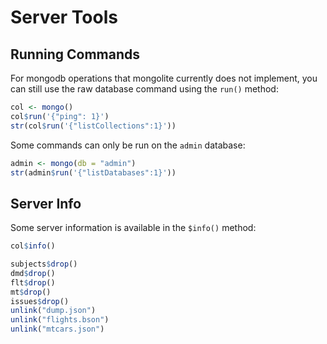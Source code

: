 # Server Tools

## Running Commands

For mongodb operations that mongolite currently does not implement, you can still use the raw database command using the `run()` method:

```r
col <- mongo()
col$run('{"ping": 1}')
str(col$run('{"listCollections":1}'))
```

Some commands can only be run on the `admin` database:

```r
admin <- mongo(db = "admin")
str(admin$run('{"listDatabases":1}'))
```


## Server Info

Some server information is available in the `$info()` method:

```r
col$info()
```



```r
subjects$drop()
dmd$drop()
flt$drop()
mt$drop()
issues$drop()
unlink("dump.json")
unlink("flights.bson")
unlink("mtcars.json")
```
